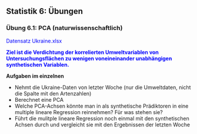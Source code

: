 ## Statistik 6: Übungen

### Übung 6.1: PCA (naturwissenschaftlich)

<font color="blue">Datensatz Ukraine.xlsx</font>

<font color="blue">**Ziel ist die Verdichtung der korrelierten Umweltvariablen von Untersuchungsflächen zu wenigen voneineinander unabhängigen synthetischen Variablen.**</font>

**Aufgaben im einzelnen**

- Nehmt die Ukraine-Daten von letzter Woche (nur die Umweltdaten, nicht
  die Spalte mit den Artenzahlen)
- Berechnet eine PCA
- Welche PCA-Achsen könnte man in als synthetische Prädiktoren in eine
  multiple lineare Regression reinnehmen? Für was stehen sie?
- Führt die mulitple lineare Regression noch einmal mit den synthetischen
  Achsen durch und vergleicht sie mit den Ergebnissen der letzten Woche